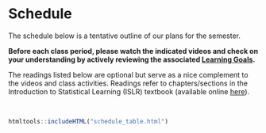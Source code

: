 # Schedule {-}

The schedule below is a tentative outline of our plans for the semester.

**Before each class period, please watch the indicated videos and check on your understanding by actively reviewing the associated [Learning Goals](learning-objectives.html).** 

The readings listed below are optional but serve as a nice complement to the videos and class activities. Readings refer to chapters/sections in the Introduction to Statistical Learning (ISLR) textbook (available online [here](https://www.statlearning.com)).

<br>

```r
htmltools::includeHTML("schedule_table.html")
```

